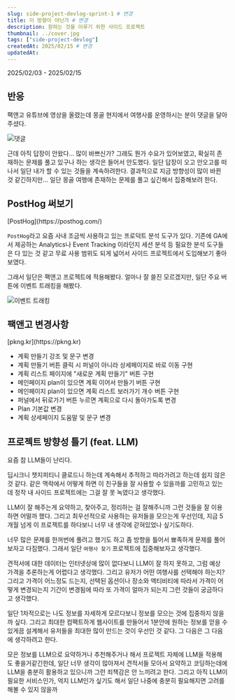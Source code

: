 ```yaml
---
slug: side-project-devlog-sprint-1 # 변경
title: 이 방향이 아닌가 # 변경
description: 원하는 것을 이루기 위한 사이드 프로젝트
thumbnail: ../cover.jpg
tags: ["side-project-devlog"]
createdAt: 2025/02/15 # 변경
updatedAt:
---
```


<Callout type="info">
  2025/02/03 - 2025/02/15
</Callout>

## 반응

팩앤고 유튜브에 영상을 올렸는데 몽골 현지에서 여행사를 운영하시는 분이 댓글을 달아주셨다.

![댓글](./good.png)

근데 아직 답장이 안왔다... 많이 바쁘신가?
그래도 뭔가 수요가 있어보였고, 확실히 존재하는 문제를 풀고 있구나 하는 생각은 들어서 안도했다.
일단 답장이 오고 안오고를 떠나서 일단 내가 할 수 있는 것들을 계속하려한다.
결과적으로 지금 방향성이 많이 바뀐 것 같긴하지만... 일단 몽골 여행에 존재하는 문제를 풀고 싶긴해서 집중해보려 한다.

## PostHog 써보기

<Callout>
  [PostHog](https://posthog.com/)
</Callout>

`PostHog`라고 요즘 사내 조금씩 사용하고 있는 프로덕트 분석 도구가 있다.
기존에 GA에서 제공하는 Analytics나 Event Tracking 이라던지 세션 분석 등 필요한 분석 도구들은 다 있는 것 같고
무료 사용 범위도 되게 넓어서 사이드 프로젝트에서 도입해보기 좋아보였다.

그래서 일단은 팩앤고 프로젝트에 적용해봤다. 얼마나 잘 쓸진 모르겠지만, 일단 주요 버튼에 이벤트 트래킹을 해봤다.

![이벤트 트래킹](./posthog2.png)

## 팩앤고 변경사항

<Callout>
  [pkng.kr](https://pkng.kr)
</Callout>

- 계획 만들기 강조 및 문구 변경
- 계획 만들기 버튼 클릭 시 퍼널이 아니라 상세페이지로 바로 이동 구현
- 계획 리스트 페이지에 "새로운 계획 만들기" 버튼 구현
- 메인페이지 plan이 있으면 계획 이어서 만들기 버튼 구현
- 메인페이지 plan이 있으면 계획 리스트 보러가기 개수 버튼 구현
- 퍼널에서 뒤로가기 버튼 누르면 계획으로 다시 돌아가도록 변경
- Plan 기본값 변경
- 계획 상세페이지 도움말 및 문구 변경

## 프로젝트 방향성 틀기 (feat. LLM)

요즘 참 LLM들이 난리다.

딥시크니 챗지피티니 클로드니 하는데 계속해서 추적하고 따라가려고 하는데 쉽지 않은 것 같다.
같은 맥락에서 어떻게 하면 이 친구들을 잘 사용할 수 있을까를 고민하고 있는데 정작 내 사이드 프로젝트에는 그걸 잘 못 녹였다고 생각했다.

LLM이 잘 해주는게 요약하고, 찾아주고, 정리하는 걸 잘해주니까 그런 것들을 잘 이용하면 어떨까 했다.
그리고 최우선적으로 사용하는 유저들을 모으는게 우선인데, 지금 5개월 넘게 이 프로젝트를 하다보니 너무 내 생각에 갇혀있었나 싶기도하다.

너무 많은 문제를 한꺼번에 풀려고 했기도 하고 좀 방향을 틀어서 뾰족하게 문제를 풀어보자고 다짐했다.
그래서 일단 `여행사 찾기` 프로젝트에 집중해보자고 생각했다.

견적서에 대한 데이터는 인터넷상에 많이 없다보니 LLM이 잘 하지 못하고, 그럼 예상 가격을 추론하는게 어렵다고 생각했다.
그리고 유저가 어떤 여행사를 선택해야 하는지? 그리고 가격이 어느정도 드는지, 선택된 옵션이나 장소와 액티비티에 따라서 가격이 어떻게 변경되는지
기간이 변경됨에 따라 또 가격이 얼마가 되는지 그런 것들이 궁금하다고 생각했다.

일단 1차적으로는 나도 정보를 자세하게 모르다보니 정보를 모으는 것에 집중하지 않을까 싶다.
그리고 최대한 컴팩트하게 웹사이트를 만들어서 1분안에 원하는 정보를 얻을 수 있게끔 설계해서
유저들을 최대한 많이 만드는 것이 우선인 것 같다. 그 다음은 그 다음에 생각하려고 한다.

모은 정보를 LLM으로 요약하거나 추천해주거나 해서 프로젝트 자체에 LLM을 적용해도 좋을거같긴한데,
일단 너무 생각이 많아져서 견적서들 모아서 요약하고 코딩하는데에 LLM을 충분히 활용하고 있으니까 그런 죄책감은 안 느끼려고 한다.
그리고 아직 LLM이 필요한 서비스인가, 억지 LLM인가 싶기도 해서 일단 나중에 충분히 필요해지면 고려를 해볼 수 있지 않을까
